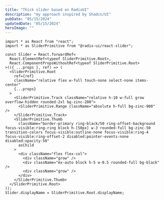 ```yaml
---
title: "Thick slider based on RadixUI"
description: "my approach inspired by Shadcn/UI"
pubDate: "05/15/2024"
updatedDate: "05/15/2024"
heroImage: ""
---
```



<div className="w-2/3 h-32 mx-auto bg-zinc-50 rounded-xl flex items-center shadow-xl">
  <div className="w-1/2 mx-auto">
    <TempSlider
      defaultValue={[10]}
      max={100}
      min={1}
      step={1}
      client:only="react"
    />
  </div>
</div>

```tsx
import * as React from "react";
import * as SliderPrimitive from "@radix-ui/react-slider";

const Slider = React.forwardRef<
  React.ElementRef<typeof SliderPrimitive.Root>,
  React.ComponentPropsWithoutRef<typeof SliderPrimitive.Root>
>(({ ...props }, ref) => (
  <SliderPrimitive.Root
    ref={ref}
    className="relative flex w-full touch-none select-none items-center"
    {...props}
  >
    <SliderPrimitive.Track className="relative h-10 w-full grow overflow-hidden rounded-2xl bg-zinc-200">
      <SliderPrimitive.Range className="absolute h-full bg-zinc-900" />
    </SliderPrimitive.Track>
    <SliderPrimitive.Thumb
      className="border-primary ring-black/50 ring-offset-background focus-visible:ring-ring block h-[50px] w-3 rounded-full bg-zinc-50 transition-colors focus-visible:outline-none focus-visible:ring-4 focus-visible:ring-offset-2 disabled:pointer-events-none disabled:opacity-50"
      asChild
    >
      <div className="flex flex-col">
        <div className="grow" />
        <div className="mx-auto block h-5 w-0.5 rounded-full bg-black" />
        <div className="grow" />
      </div>
    </SliderPrimitive.Thumb>
  </SliderPrimitive.Root>
));
Slider.displayName = SliderPrimitive.Root.displayName;
```
